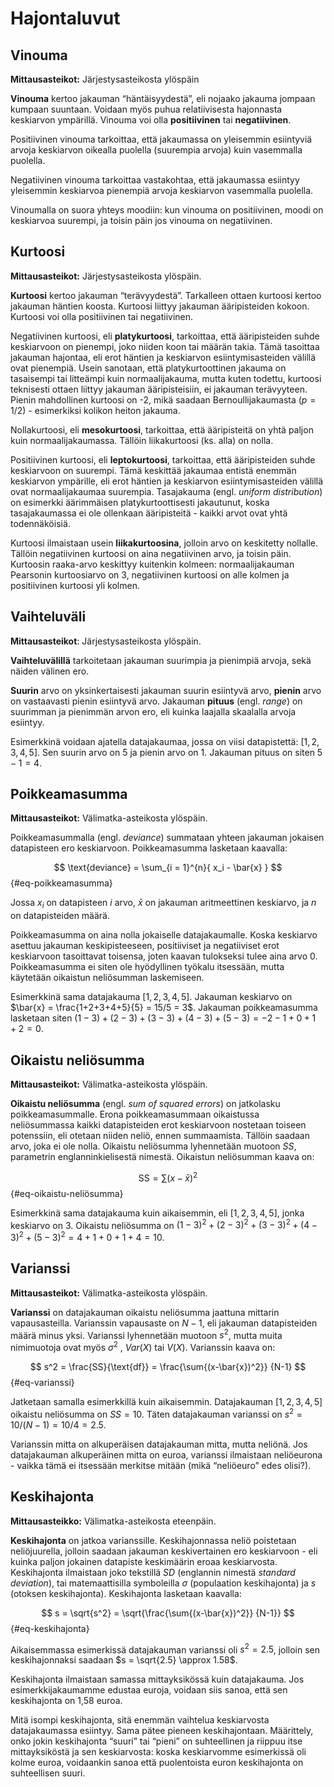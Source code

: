 # Hajontaluvut {#sec-hajontaluvut-teoria}

## Vinouma {#sec-vinouma-teoria}

**Mittausasteikot:** Järjestysasteikosta ylöspäin

**Vinouma** kertoo jakauman "häntäisyydestä", eli nojaako jakauma jompaan kumpaan suuntaan. Voidaan myös puhua relatiivisesta hajonnasta keskiarvon ympärillä. Vinouma voi olla **positiivinen** tai **negatiivinen**.

Positiivinen vinouma tarkoittaa, että jakaumassa on yleisemmin esiintyviä arvoja keskiarvon oikealla puolella (suurempia arvoja) kuin vasemmalla puolella.

Negatiivinen vinouma tarkoittaa vastakohtaa, että jakaumassa esiintyy yleisemmin keskiarvoa pienempiä arvoja keskiarvon vasemmalla puolella.

Vinoumalla on suora yhteys moodiin: kun vinouma on positiivinen, moodi on keskiarvoa suurempi, ja toisin päin jos vinouma on negatiivinen.

## Kurtoosi {#sec-kurtoosi-teoria}

**Mittausasteikot:** Järjestysasteikosta ylöspäin.

**Kurtoosi** kertoo jakauman "terävyydestä". Tarkalleen ottaen kurtoosi kertoo jakauman häntien koosta. Kurtoosi liittyy jakauman ääripisteiden kokoon. Kurtoosi voi olla positiivinen tai negatiivinen.

Negatiivinen kurtoosi, eli **platykurtoosi**, tarkoittaa, että ääripisteiden suhde keskiarvoon on pienempi, joko niiden koon tai määrän takia. Tämä tasoittaa jakauman hajontaa, eli erot häntien ja keskiarvon esiintymisasteiden välillä ovat pienempiä. Usein sanotaan, että platykurtoottinen jakauma on tasaisempi tai litteämpi kuin normaalijakauma, mutta kuten todettu, kurtoosi teknisesti ottaen liittyy jakauman ääripisteisiin, ei jakauman terävyyteen. Pienin mahdollinen kurtoosi on -2, mikä saadaan Bernoullijakaumasta ($p = 1/2$) - esimerkiksi kolikon heiton jakauma.

Nollakurtoosi, eli **mesokurtoosi**, tarkoittaa, että ääripisteitä on yhtä paljon kuin normaalijakaumassa. Tällöin liikakurtoosi (ks. alla) on nolla.

Positiivinen kurtoosi, eli **leptokurtoosi**, tarkoittaa, että ääripisteiden suhde keskiarvoon on suurempi. Tämä keskittää jakaumaa entistä enemmän keskiarvon ympärille, eli erot häntien ja keskiarvon esiintymisasteiden välillä ovat normaalijakaumaa suurempia. Tasajakauma (engl. *uniform distribution*) on esimerkki äärimmäisen platykurtoottisesti jakautunut, koska tasajakaumassa ei ole ollenkaan ääripisteitä - kaikki arvot ovat yhtä todennäköisiä.

Kurtoosi ilmaistaan usein **liikakurtoosina**, jolloin arvo on keskitetty nollalle. Tällöin negatiivinen kurtoosi on aina negatiivinen arvo, ja toisin päin. Kurtoosin raaka-arvo keskittyy kuitenkin kolmeen: normaalijakauman Pearsonin kurtoosiarvo on 3, negatiivinen kurtoosi on alle kolmen ja positiivinen kurtoosi yli kolmen.

## Vaihteluväli {#sec-vaihteluväli-teoria}

**Mittausasteikot**: Järjestysasteikosta ylöspäin.

**Vaihteluvälillä** tarkoitetaan jakauman suurimpia ja pienimpiä arvoja, sekä näiden välinen ero.

**Suurin** arvo on yksinkertaisesti jakauman suurin esiintyvä arvo, **pienin** arvo on vastaavasti pienin esiintyvä arvo. Jakauman **pituus** (engl. *range*) on suurimman ja pienimmän arvon ero, eli kuinka laajalla skaalalla arvoja esiintyy.

Esimerkkinä voidaan ajatella datajakaumaa, jossa on viisi datapistettä: $[1, 2, 3, 4, 5]$. Sen suurin arvo on $5$ ja pienin arvo on $1$. Jakauman pituus on siten $5-1 = 4$.

## Poikkeamasumma {#sec-poikkeamasumma-teoria}

**Mittausasteikot:** Välimatka-asteikosta ylöspäin.

Poikkeamasummalla (engl. *deviance*) summataan yhteen jakauman jokaisen datapisteen ero keskiarvoon. Poikkeamasumma lasketaan kaavalla:

$$
\text{deviance} = \sum_{i = 1}^{n}{ x_i - \bar{x} }
$$ {#eq-poikkeamasumma}

Jossa $x_i$ on datapisteen $i$ arvo, $\bar{x}$ on jakauman aritmeettinen keskiarvo, ja $n$ on datapisteiden määrä.

Poikkeamasumma on aina nolla jokaiselle datajakaumalle. Koska keskiarvo asettuu jakauman keskipisteeseen, positiiviset ja negatiiviset erot keskiarvoon tasoittavat toisensa, joten kaavan tulokseksi tulee aina arvo $0$. Poikkeamasumma ei siten ole hyödyllinen työkalu itsessään, mutta käytetään oikaistun neliösumman laskemiseen.

Esimerkkinä sama datajakauma $[1, 2, 3, 4, 5]$. Jakauman keskiarvo on $\bar{x} = \frac{1+2+3+4+5}{5} = 15/5 = 3$. Jakauman poikkeamasumma lasketaan siten $(1-3) + (2-3) + (3-3) + (4-3) + (5-3) = -2-1+0+1+2 = 0$.

## Oikaistu neliösumma {#sec-oikaistu-neliösumma-teoria}

**Mittausasteikot:** Välimatka-asteikosta ylöspäin.

**Oikaistu neliösumma** (engl. *sum of squared errors*) on jatkolasku poikkeamasummalle. Erona poikkeamasummaan oikaistussa neliösummassa kaikki datapisteiden erot keskiarvoon nostetaan toiseen potenssiin, eli otetaan niiden neliö, ennen summaamista. Tällöin saadaan arvo, joka ei ole nolla. Oikaistu neliösumma lyhennetään muotoon $SS$, parametrin englanninkielisestä nimestä. Oikaistun neliösumman kaava on:

$$
\text{SS} = \sum{(x-\bar{x})^2}
$$ {#eq-oikaistu-neliösumma}

Esimerkkinä sama datajakauma kuin aikaisemmin, eli $[1, 2, 3, 4, 5]$, jonka keskiarvo on $3$. Oikaistu neliösumma on $(1-3)^2 + (2-3)^2 + (3-3)^2 + (4-3)^2 + (5-3)^2 = 4 + 1 + 0 + 1 + 4 = 10$.

## Varianssi {#sec-varianssi-teoria}

**Mittausasteikot:** Välimatka-asteikosta ylöspäin.

**Varianssi** on datajakauman oikaistu neliösumma jaattuna mittarin vapausasteilla. Varianssin vapausaste on $N-1$, eli jakauman datapisteiden määrä minus yksi. Varianssi lyhennetään muotoon $s^2$, mutta muita nimimuotoja ovat myös $\sigma^2$ , $Var(X)$ tai $V(X)$. Varianssin kaava on:

$$
s^2 = \frac{SS}{\text{df}} = \frac{\sum{(x-\bar{x})^2}} {N-1}
$$ {#eq-varianssi}

Jatketaan samalla esimerkkillä kuin aikaisemmin. Datajakauman $[1, 2, 3, 4, 5]$ oikaistu neliösumma on $SS = 10$. Täten datajakauman varianssi on $s^2 = 10/(N-1) = 10/4 = 2.5$.

Varianssin mitta on alkuperäisen datajakauman mitta, mutta neliönä. Jos datajakauman alkuperäinen mitta on euroa, varianssi ilmaistaan neliöeurona - vaikka tämä ei itsessään merkitse mitään (mikä "neliöeuro" edes olisi?).

## Keskihajonta {#sec-keskihajonta-teoria}

**Mittausasteikko:** Välimatka-asteikosta eteenpäin.

**Keskihajonta** on jatkoa varianssille. Keskihajonnassa neliö poistetaan neliöjuurella, jolloin saadaan jakauman keskivertainen ero keskiarvoon - eli kuinka paljon jokainen datapiste keskimäärin eroaa keskiarvosta. Keskihajonta ilmaistaan joko tekstillä $SD$ (englannin nimestä *standard deviation*), tai matemaattisilla symboleilla $\sigma$ (populaation keskihajonta) ja $s$ (otoksen keskihajonta). Keskihajonta lasketaan kaavalla:

$$
s = \sqrt{s^2} = \sqrt{\frac{\sum{(x-\bar{x})^2}} {N-1}}
$$ {#eq-keskihajonta}

Aikaisemmassa esimerkissä datajakauman varianssi oli $s^2 = 2.5$, jolloin sen keskihajonnaksi saadaan $s = \sqrt{2.5} \approx 1.58$.

Keskihajonta ilmaistaan samassa mittayksikössä kuin datajakauma. Jos esimerkkijakaumamme edustaa euroja, voidaan siis sanoa, että sen keskihajonta on 1,58 euroa.

Mitä isompi keskihajonta, sitä enemmän vaihtelua keskiarvosta datajakaumassa esiintyy. Sama pätee pieneen keskihajontaan. Määrittely, onko jokin keskihajonta "suuri" tai "pieni" on suhteellinen ja riippuu itse mittayksiköstä ja sen keskiarvosta: koska keskiarvomme esimerkissä oli kolme euroa, voidaankin sanoa että puolentoista euron keskihajonta on suhteellisen suuri.
